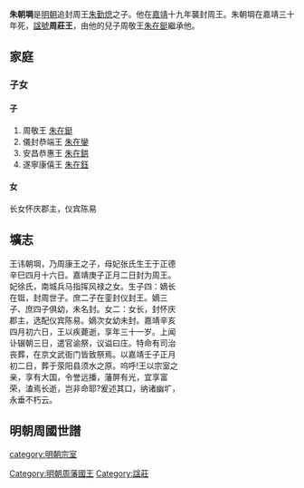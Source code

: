 {{Veil|time=2015-09-12T07:03:51+00:00}}
{{Otheruses|subject=[[明朝|明朝]]周[[藩國|藩國]]國王周莊王|other=[[東周|東周]][[天子|天子]]周莊王|周莊王}}

'''朱朝堈'''{{BD|1521年||1551年|catIdx=Z朱}}是[[明朝|明朝]]追封周王[[朱勤熄|朱勤熄]]之子。他在[[嘉靖|嘉靖]]十九年襲封周王。朱朝堈在嘉靖三十年死，[[諡號|諡號]]'''周莊王'''，由他的兒子周敬王[[朱在鋌|朱在鋌]]繼承他。

== 家庭 ==
=== 子女 ===
==== 子 ====
#周敬王 [[朱在鋌|朱在鋌]]
#儀封恭端王 [[朱在鑾|朱在鑾]]
#安昌恭惠王 [[朱在鉷|朱在鉷]]
#遂寧康僖王 [[朱在鈺|朱在鈺]]
==== 女 ====
长女怀庆郡主，仪宾陈易

==壙志==
<div class="NavFrame" style="text-align: left; width:60%">
{{HideH|大明敕撰周庄王壙志}}
王讳朝堈，乃周康王之子，母妃张氏生王于正德辛巳四月十六日。嘉靖庚子正月二日封为周王。妃徐氏，南城兵马指挥风禄之女。生子四：嫡长在铤，封周世子。庶二子在銮封仪封王。嫡三子、庶四子俱幼，未名封。女二：女长，封怀庆郡主，选配仪宾陈易。嫡次女幼未封。嘉靖辛亥四月初六日，王以疾薨逝，享年三十一岁。上闻讣辍朝三日，遣官谕祭，议谥曰庄。特命有司治丧葬，在京文武衙门皆致祭焉。以嘉靖壬子正月初二日，葬于荥阳县须水之原。呜呼!王以宗室之亲，享有大国，令誉远播，藩屏有光，宜享富荣，溘焉长逝，岂非命耶?爰述其口，纳诸幽圹，永垂不朽云。

{{HideF}}
</div>

==明朝周國世譜==
{{明朝周國家族樹}}

{{s-start}}
{{s-before|祖父恭王[[朱睦㰂|朱睦㰂]]}}
{{s-ttl|title=[[明朝藩王列表_(周王系)|明周國國王]]|years=1540年－1551年}}
{{s-aft|after=子敬王[[朱在鋌|朱在鋌]]}}
{{end}}

[[category:明朝宗室|category:明朝宗室]]
[[Category:明朝周藩國王|Category:明朝周藩國王]]
[[Category:諡莊|Category:諡莊]]